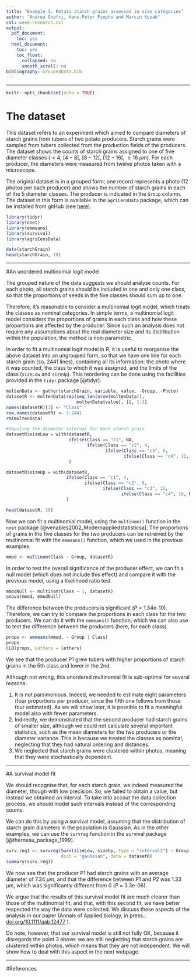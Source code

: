 ```yaml
---
title: "Example 3. Potato starch grains assessed in size categories"
author: "Andrea Onofri, Hans-Peter Piepho and Marcin Kozak"
csl: weed-research.csl
output:
  pdf_document:
    toc: yes
  html_document:
    toc: yes
    toc_float:
      collapsed: no
      smooth_scroll: no
bibliography: GroupedData.bib
---
```



---
   
  

```r
knitr::opts_chunk$set(echo = TRUE)
```

# The dataset

This dataset refers to an experiment which aimed to compare diameters of starch grains from tubers of two potato producers. Starch grains were sampled from tubers collected from the production fields of the producers. The dataset shows the counts of starch grains assigned to one of five diameter classes ($<4$, $[4-8[$, $[8-12[$, $[12-16[$, $\ge16$ $\mu m$). For each producer, the diameters were measured from twelve photos taken with a microscope.

The original dataset is in a grouped form; one record represents a photo (12 photos per each producer) and shows the number of starch grains in each of the 5 diameter classes. The producer is indicated in the `Group` column. The dataset in this form is available in the `agriCensData` package, which can be installed from gitHub (see [here](https://onofriandreapg.github.io/agriCensData/index.html)).

```r
library(tidyr)
library(nnet)
library(emmeans)
library(survival)
library(agriCensData)

data(starchGrain)
head(starchGrain, 10)
```

---

#An unordered multinomial logit model

The grouped nature of the data suggests we should analyse counts. For each photo, all starch grains should be included in one and only one class, so that the proportions of seeds in the five classes should sum up to one.

Therefore, it's reasonable to consider a multinomial logit model, which treats the classes as nominal categories. In simple terms, a multinomial logit model considers the proportions of grains in each class and how these proportions are affected by the producer. Since such an analysis does not require any assumptions about the real diameter size and its distribution within the population, the method is non-parametric.

In order to fit a multinomial logit model in R, it is useful to reorganise the above dataset into an ungrouped form, so that we have one line for each starch grain (so, 2441 lines), containing all its information: the photo where it was counted, the class to which it was assigned, and the limits of the class (`sizeLow` and `sizeUp`). This reordering can be done using the facilities provided in the `tidyr` package [@tidyr].

```r
moltenData <- gather(starchGrain, variable, value, -Group, -Photo)
datasetR <- moltenData[rep(seq_len(nrow(moltenData)), 
                           moltenData$value), ][, 1:3]
names(datasetR)[3] <- "Class"
row.names(datasetR) <- 1:2441
rm(moltenData)

#Imputing the diameter interval for each starch grain
datasetR$sizeLow = with(datasetR, 
                        ifelse(Class == "c1", NA,
                               ifelse(Class == "c2", 4,
                                      ifelse(Class == "c3", 8, 
                                             ifelse(Class == "c4", 12, 16))))
                        )

datasetR$sizeUp = with(datasetR, 
                       ifelse(Class == "c1", 4,
                              ifelse(Class == "c2", 8,
                                     ifelse(Class == "c3", 12, 
                                            ifelse(Class == "c4", 16, NA))))
                       )

head(datasetR, 10)
```

Now we can fit a multinomial model, using the `multinom()` function in the `nnet` package [@venables2002_Modernappliedstatisticsa]. The proportions of grains in the five classes for the two producers can be retreived by the multinomial fit with the `emmeans()` function, which we used in the previous examples.

```r
mmod <- multinom(Class ~ Group, datasetR)
```

In order to test the overall significance of the producer effect, we can fit a null model (which does not include this effect) and compare it with the previous model, using a likelihood ratio test.

```r
mmodNull <- multinom(Class ~ 1, datasetR)
anova(mmod, mmodNull)
```

The difference between the producers is significant (*P* = 1.34e-10). Therefore, we can try to compare the proportions in each class for the two producers. We can do it with the `emmeans()` function, which we can also use to test the difference between the producers (here, for each class).


```r
props <- emmeans(mmod, ~ Group | Class)
props
CLD(props, Letters = letters)
```

We see that the producer P1 grew tubers with higher proportions of starch grains in the 5th class and lower in the 2nd.

Although not wrong, this unordered multinomial fit is sub-optimal for several reasons:

1.	It is not parsimonious. Indeed, we needed to estimate eight parameters (four proportions per producer, since the fifth one follows from those four estimated). As we will show later, it is possible to fit a meaningful model also with fewer parameters.
2.	Indirectly, we demonstrated that the second producer had starch grains of smaller size, although we could not calculate several important statistics, such as the mean diameters for the two producers or the diameter variance. This is because we treated the classes as nominal, neglecting that they had natural ordering and distances.
3.	We neglected that starch grains were clustered within photos, meaning that they were stochastically dependent.

---

#A survival model fit

We should recognise that, for each starch grain, we indeed measured the diameter, though with low precision. So, we failed to obtain a value, but instead we obtained an interval. To take into accout the data collection process, we should model such intervals instead of the corresponding counts.

We can do this by using a survival model, assuming that the distribution of starch grain diameters in the population is Gaussian. As in the other examples, we can use the `survreg` function in the survival package [@therneau_package_1999].

```r
surv.reg1 <- survreg(Surv(sizeLow, sizeUp, type = "interval2") ~ Group,
                     dist = "gaussian", data = datasetR)
summary(surv.reg1)
```

We now see that the producer P1 had starch grains with an average diameter of 7.34 $\mu m$, and that the difference between P1 and P2 was 1.33 $\mu m$, which was significantly different from 0 (*P* = 3.3e-06).

We argue that the results of this survival model fit are much clearer than those of the multinomial fit, and that, with this second fit, we have better respected the way the data were collected. We discuss these aspects of the analysis in our paper (Annals of Applied biology, in press.; [doi.org/10.1111/aab.12477](https://doi.org/10.1111/aab.12477) ). 

Do note, however, that our survival model is still not fully OK, because it disregards the point 3 above: we are still neglecting that starch grains are clustered within photos, which means that they are not independent. We will show how to deal with this aspect in the next webpage.

---

#References
